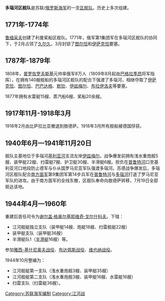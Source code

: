 {{refimprove|time=2016-11-25T14:45:26+00:00}}
{{unreferenced|time=2016-11-25T14:45:26+00:00}}
'''多瑙河区舰队'''是苏联/[[俄罗斯海军|俄罗斯海军]]的一支[[区舰队|区舰队]]。历史上多次组建。

==1771年-1774年==
[[鲁缅采夫|鲁缅采夫]]创建了利曼桨船区舰队。1771年，俄军第1集团军在多瑙河区舰队的协同下，于2月占领了[[久尔久|久尔久]]，3月封锁了[[图尔恰|图尔恰]]和[[伊萨克恰|伊萨克恰]]要塞。
==1787年-1879年==
1808年，[[普罗佐罗夫斯基|普罗佐罗夫斯基]]元帅率俄军8万人（1809年8月起由[[巴格拉季昂|巴格拉季昂]]将军指挥），在拥有140艘舰船的多瑙河区舰队的配合下强渡了多瑙河，相继夺取了[[伊萨克恰|伊萨克恰]]、[[图尔恰|图尔恰]]、[[巴巴达格|巴巴达格]]、[[默钦|默钦]]、[[伊兹梅尔|伊兹梅尔]]、[[布拉伊洛夫|布拉伊洛夫]]等要塞。

1877年拥有水雷艇15艘、蒸汽船6艘、桨船20余艘。
==1917年11月-1918年3月==
1918年2月由比萨拉比亚撤退到敖德萨。1918年3月所有舰船被德国俘获。
==1940年6月—1941年11月20日==
舰队主基地位于多瑙河[[基利亚河|基利亚河]]支流左岸[[伊兹梅尔|伊兹梅尔]]。战争爆发前拥有浅水重炮舰5艘、装甲艇22艘、扫雷艇7艘、护卫艇30艘、半滑艇6艘。担负在[[普鲁特河|普鲁特河]]口至基利亚河口地段防止德军与仆从国罗马尼亚军队强渡多瑙河。苏德战争爆发后，多瑙河区舰队配合[[南方面军|南方面军]]第9集团军第14步兵军在[[普鲁特河|普鲁特河]]与[[多瑙河|多瑙河]]打退了罗马尼亚军队的进攻。由于南方面军的全线东撤，区舰队奉命向敖德萨转移，7月19日全部抵达该地。

==1944年4月—1960年==
重建后首任司令为[[谢尔盖·格奥尔基耶维奇·戈尔什科夫|谢尔盖·格奥尔基耶维奇·戈尔什科夫]]。下辖：
*江河舰艇独立支队（装甲艇14艘、炮艇18艘、扫雷舰艇22艘）
*装甲艇支队（装甲艇36艘）
*半滑艇队1（[[半滑艇|半滑艇]]16艘）等。

参加[[雅西-基什尼奥夫战役|雅西-基什尼奥夫战役]]、[[布达佩斯战役|布达佩斯战役]]、[[维也纳战役|维也纳战役]]。

1944年10月整编为：
*江河舰艇第一支队（浅水重炮舰3艘、装甲艇35艘）
*江河舰艇第二支队（浅水重炮舰3艘、装甲艇16艘、水雷艇16艘）
*扫雷支队（扫雷艇36艘）。
{{蘇聯艦隊與區艦隊單位}}
[[Category:苏联海军编制|Category:苏联海军编制]]
[[Category:江河战|Category:江河战]]